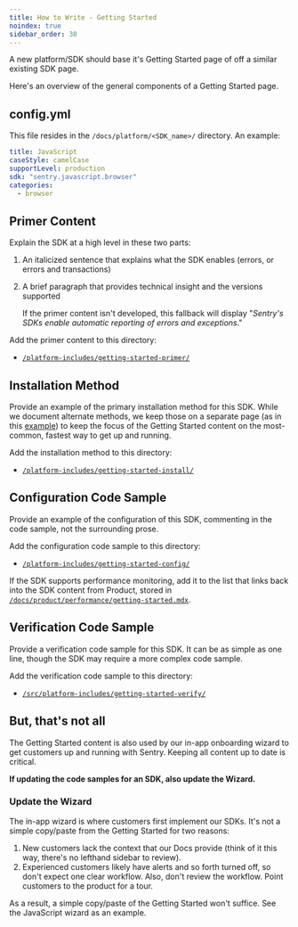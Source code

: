 ```yaml
---
title: How to Write - Getting Started
noindex: true
sidebar_order: 30
---
```


A new platform/SDK should base it's Getting Started page of off a similar existing SDK page.

Here's an overview of the general components of a Getting Started page.

## config.yml

This file resides in the `/docs/platform/<SDK_name>/` directory. An example:

```yaml
title: JavaScript
caseStyle: camelCase
supportLevel: production
sdk: "sentry.javascript.browser"
categories:
  - browser
```

## Primer Content

Explain the SDK at a high level in these two parts:

1. An italicized sentence that explains what the SDK enables (errors, or errors and transactions)
2. A brief paragraph that provides technical insight and the versions supported

   <Note>

   If the primer content isn't developed, this fallback will display "_Sentry's SDKs enable automatic reporting of errors and exceptions_."

   </Note>

Add the primer content to this directory:

- [`/platform-includes/getting-started-primer/`](https://github.com/getsentry/sentry-docs/tree/master/platform-includes/getting-started-primer)

## Installation Method

Provide an example of the primary installation method for this SDK. While we document alternate methods, we keep those on a separate page (as in this [example](/platforms/javascript/install/)) to keep the focus of the Getting Started content on the most-common, fastest way to get up and running.

Add the installation method to this directory:

- [`/platform-includes/getting-started-install/`](https://github.com/getsentry/sentry-docs/tree/master/platform-includes/getting-started-install)

## Configuration Code Sample

Provide an example of the configuration of this SDK, commenting in the code sample, not the surrounding prose.

Add the configuration code sample to this directory:

- [`/platform-includes/getting-started-config/`](https://github.com/getsentry/sentry-docs/tree/master/platform-includes/getting-started-config)

<Note >

If the SDK supports performance monitoring, add it to the list that links back into the SDK content from Product, stored in [`/docs/product/performance/getting-started.mdx`](https://github.com/getsentry/sentry-docs/blob/master/docs/product/performance/getting-started.mdx).

</Note >

## Verification Code Sample

Provide a verification code sample for this SDK. It can be as simple as one line, though the SDK may require a more complex code sample.

Add the verification code sample to this directory:

- [`/src/platform-includes/getting-started-verify/`](https://github.com/getsentry/sentry-docs/tree/master/platform-includes/getting-started-verify)


## But, that's not all

The Getting Started content is also used by our in-app onboarding wizard to get customers up and running with Sentry. Keeping all content up to date is critical.

**If updating the code samples for an SDK, also update the Wizard.**

### Update the Wizard

The in-app wizard is where customers first implement our SDKs. It's not a simple copy/paste from the Getting Started for two reasons:

1. New customers lack the context that our Docs provide (think of it this way, there's no lefthand sidebar to review).
2. Experienced customers likely have alerts and so forth turned off, so don't expect one clear workflow. Also, don't review the workflow. Point customers to the product for a tour.

As a result, a simple copy/paste of the Getting Started won't suffice. See the JavaScript wizard as an example.
